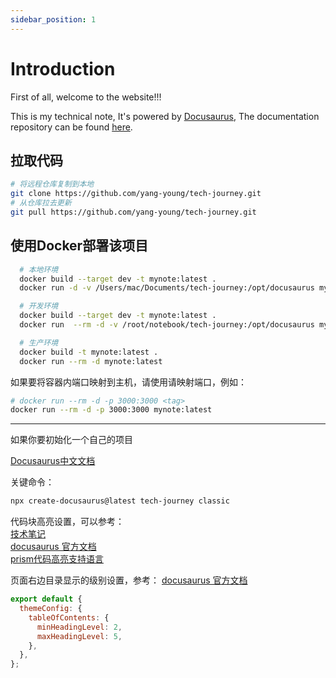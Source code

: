 ```yaml
---
sidebar_position: 1
---
```




# Introduction

First of all, welcome to the website!!!


This is my technical note, It's powered by [Docusaurus](https://docusaurus.io/), The documentation repository can be found [here](https://github.com/yang-young/tech-journey).

## 拉取代码

```sh
# 将远程仓库复制到本地
git clone https://github.com/yang-young/tech-journey.git
# 从仓库拉去更新
git pull https://github.com/yang-young/tech-journey.git
```

## 使用Docker部署该项目

<Tabs>
  <TabItem value="local" label="Local">

  ```bash
    # 本地环境
    docker build --target dev -t mynote:latest .
    docker run -d -v /Users/mac/Documents/tech-journey:/opt/docusaurus mynote:latest
  ```

  </TabItem>
  <TabItem value="dev" label="Dev">
  
  ```bash
    # 开发环境
    docker build --target dev -t mynote:latest .
    docker run  --rm -d -v /root/notebook/tech-journey:/opt/docusaurus mynote:latest
  ```
  
  </TabItem>
  <TabItem value="prod" label="Prod">
  
  ```bash
    # 生产环境
    docker build -t mynote:latest .
    docker run --rm -d mynote:latest
  ```
  
  </TabItem>
</Tabs>


如果要将容器内端口映射到主机，请使用请映射端口，例如：

```bash
# docker run --rm -d -p 3000:3000 <tag>
docker run --rm -d -p 3000:3000 mynote:latest
```

----

如果你要初始化一个自己的项目

[Docusaurus中文文档](https://www.docusaurus.cn/docs)

关键命令：

```sh
npx create-docusaurus@latest tech-journey classic
```

代码块高亮设置，可以参考：  
[技术笔记](https://imroc.cc/note/docusaurus/codeblock)   
[docusaurus 官方文档](https://docusaurus.io/zh-CN/docs/next/markdown-features/code-blocks)   
[prism代码高亮支持语言](https://prismjs.com/#supported-languages)

页面右边目录显示的级别设置，参考：
[docusaurus 官方文档](https://docusaurus.io/zh-CN/docs/markdown-features/toc)
```js
export default {
  themeConfig: {
    tableOfContents: {
      minHeadingLevel: 2,
      maxHeadingLevel: 5,
    },
  },
};
```
